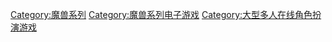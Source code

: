 {{Commonscat|World of Warcraft}}

[[Category:魔兽系列|Category:魔兽系列]]
[[Category:魔兽系列电子游戏|Category:魔兽系列电子游戏]]
[[Category:大型多人在线角色扮演游戏|Category:大型多人在线角色扮演游戏]]
